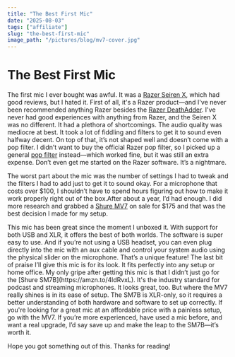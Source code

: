 ---
title: "The Best First Mic"
date: "2025-08-03"
tags: ["affiliate"]
slug: "the-best-first-mic"
image_path: "/pictures/blog/mv7-cover.jpg"
---

<BlogImage src="/pictures/blog/mv7-1.jpg" alt="Shure MV7" />

# The Best First Mic

The first mic I ever bought was awful. It was a [Razer Seiren X](https://amzn.to/45eFZfM), which had good reviews, but I hated it.
First of all, it's a Razer product—and I've never been recommended anything Razer besides the [Razer DeathAdder](https://amzn.to/3JebkHY).
I've never had good experiences with anything from Razer, and the Seiren X was no different. It had a plethora of shortcomings. The audio quality
was mediocre at best. It took a lot of fiddling and filters to get it to sound even halfway decent. On top of that, it’s not shaped well and
doesn’t come with a pop filter. I didn’t want to buy the official Razer pop filter, so I picked up a general [pop filter](https://amzn.to/4fh1fGi)
instead—which worked fine, but it was still an extra expense. Don’t even get me started on the Razer software. It’s a nightmare.

The worst part about the mic was the number of settings I had to tweak and the filters I had to add just to get it to sound okay. For a microphone
that costs over $100, I shouldn’t have to spend hours figuring out how to make it work properly right out of the box.After about a year,
I’d had enough. I did more research and grabbed a [Shure MV7](https://amzn.to/45ikCtU) on sale for $175 and that was the best decision
I made for my setup.

<BlogImage src="/pictures/blog/mv7-2.jpg" alt="Shure MV7 Back" />
This mic has been great since the moment I unboxed it. With support for both USB
and XLR, it offers the best of both worlds. The software is super easy to use. And
if you’re not using a USB headset, you can even plug directly into the mic with an
aux cable and control your system audio using the physical slider on the microphone.
That’s a unique feature! The last bit of praise I’ll give this mic is for its look.
It fits perfectly into any setup or home office. My only gripe after getting this
mic is that I didn’t just go for the [Shure SM7B](https://amzn.to/4ldRvxL).

<BlogImage src="/pictures/blog/sm7b-1.jpg" alt="Shure SM7B" />
It's the industry standard for podcast and streaming microphones. It looks great,
too. But where the MV7 really shines is in its ease of setup. The SM7B is XLR-only,
so it requires a better understanding of both hardware and software to set up correctly.
If you're looking for a great mic at an affordable price with a painless setup, go
with the MV7. If you’re more experienced, have used a mic before, and want a real
upgrade, I’d say save up and make the leap to the SM7B—it’s worth it.

Hope you got something out of this. Thanks for reading!

